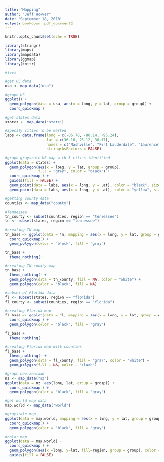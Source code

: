 ---
title: "Mapping"
author: "Jeff Hoover"
date: "September 18, 2018"
output: bookdown::pdf_document2
---

```{r setup, include=FALSE}
knitr::opts_chunk$set(echo = TRUE)
```

```{r echo = TRUE}
library(stringr)
library(maps)
library(mapdata)
library(ggmap)
library(knitr)

#test

#get US data
usa <- map_data("usa")

#graph US
ggplot() + 
  geom_polygon(data = usa, aes(x = long, y = lat, group = group)) + 
  coord_quickmap()

#get states data
states <- map_data("state")

#Specify cities to be marked
labs <- data.frame(long = c(-86.78, -80.14, -95.24), 
                   lat = c(36.16, 26.12, 38.97), 
                   names = c("Nashville", "Fort Lauderdale", "Lawrence"), 
                   stringsAsFactors = FALSE)

#graph grayscale US map with 3 cities identified
ggplot(data = states) + 
  geom_polygon(aes(x = long, y = lat, group = group), 
               fill = "gray", color = "black") + 
  coord_quickmap() +  
  guides(fill = FALSE) + 
  geom_point(data = labs, aes(x = long, y = lat), color = "black", size = 3) +
  geom_point(data = labs, aes(x = long, y = lat), color = "yellow", size = 2)

#getting county data
counties <- map_data("county")

#Tennessee
tn_county <- subset(counties, region == "tennessee")
tn <- subset(states, region == "tennessee")

#creating TN map
tn_base <- ggplot(data = tn, mapping = aes(x = long, y = lat, group = group)) +
  coord_quickmap() + 
  geom_polygon(color = "black", fill = "gray")

tn_base + 
  theme_nothing()

#creating TN county map
tn_base + 
  theme_nothing() + 
  geom_polygon(data = tn_county, fill = NA, color = "white") + 
  geom_polygon(color = "black", fill = NA)

#subset of Florida data
fl <- subset(states, region == "florida")
fl_county <- subset(counties, region == "florida")

#creating Florida map
fl_base <- ggplot(data = fl, mapping = aes(x = long, y = lat, group = group)) +
  coord_quickmap() +  
  geom_polygon(color = "black", fill = "gray")

fl_base + 
  theme_nothing()

#creating Florida map with counties
fl_base + 
  theme_nothing() + 
  geom_polygon(data = fl_county, fill = "gray", color = "white") + 
  geom_polygon(fill = NA, color = "black")

#graph new zealand
nz <- map_data("nz")
ggplot(data = nz, aes(long, lat, group = group)) +
  coord_quickmap() +  
  geom_polygon(color = "black", fill = "gray")

#get world map data
map.world <- map_data("world")

#grayscale map
ggplot(data = map.world, mapping = aes(x = long, y = lat, group = group)) +
  coord_quickmap() + 
  geom_polygon(color = "black", fill = "gray")

#color map
ggplot(data = map.world) + 
  coord_quickmap() + 
  geom_polygon(aes(x =long, y=lat, fill=region, group = group), color = "black") +
  guides(fill = FALSE)
```


